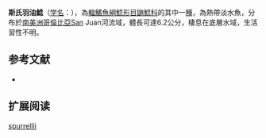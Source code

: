 {{Speciesbox
| name = 斯氏羽油鯰
| image = 
| image_width = 250px
| status = LC
| status_system = IUCN3.1
| genus = Imparfinis
| species = spurrellii
| authority = {{le|查爾斯·塔特·里根|Charles Tate Regan|Regan}}, 1913
| synonyms = *''Nannorhamdia spurrellii'',Regan, 1913
}}

'''斯氏羽油鯰'''（[[学名|学名]]：{{lang|la|''Imparfinis spurrellii''}}），為[[輻鰭魚綱|輻鰭魚綱]][[鯰形目|鯰形目]][[鼬鯰科|鼬鯰科]]的其中一[[種|種]]，為熱帶淡水魚，分布於[[南美洲|南美洲]][[哥倫比亞|哥倫比亞]]San Juan河流域，體長可達6.2公分，棲息在底層水域，生活習性不明。

==参考文献==
*{{FishBase_species|genus=Imparfinis|species=spurrellii|year=2015|month=6}}

== 扩展阅读 ==
{{refbegin}}
{{wikispecies-inline|Imparfinis spurrellii|斯氏羽油鯰}}
{{refend}}
{{Taxonbar|from=Q508174}}

[[Category:羽油鯰屬|spurrellii]]